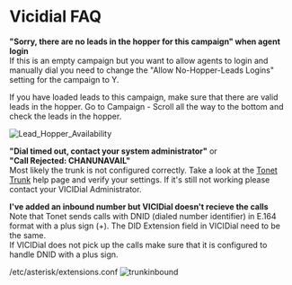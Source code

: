 # Vicidial FAQ

__"Sorry, there are no leads in the hopper for this campaign" when agent login__\
If this is an empty campaign but you want to allow agents to login and manually dial you need to change
the "Allow No-Hopper-Leads Logins" setting for the campaign to Y.

If you have loaded leads to this campaign, make sure that there are valid leads in the hopper.
Go to Campaign - Scroll all the way to the bottom and check the leads in the hopper.

![Lead_Hopper_Availability](https://i.imgur.com/OV84vif.png)

__"Dial timed out, contact your system administrator"__ or\
__"Call Rejected: CHANUNAVAIL"__\
Most likely the trunk is not configured correctly. Take a look at the [Tonet Trunk](/vicidial/tonet_trunk) help page
and verify your settings. If it's still not working please contact your VICIDial Administrator.

__I've added an inbound number but VICIDial doesn't recieve the calls__\
Note that Tonet sends calls with DNID (dialed number identifier) in E.164 format with a plus sign (+).
The DID Extension field in VICIDial need to be the same.\
If VICIDial does not pick up the calls make sure that it is configured to handle DNID with a plus sign.

/etc/asterisk/extensions.conf
![trunkinbound](https://i.imgur.com/pWsx84t.png)